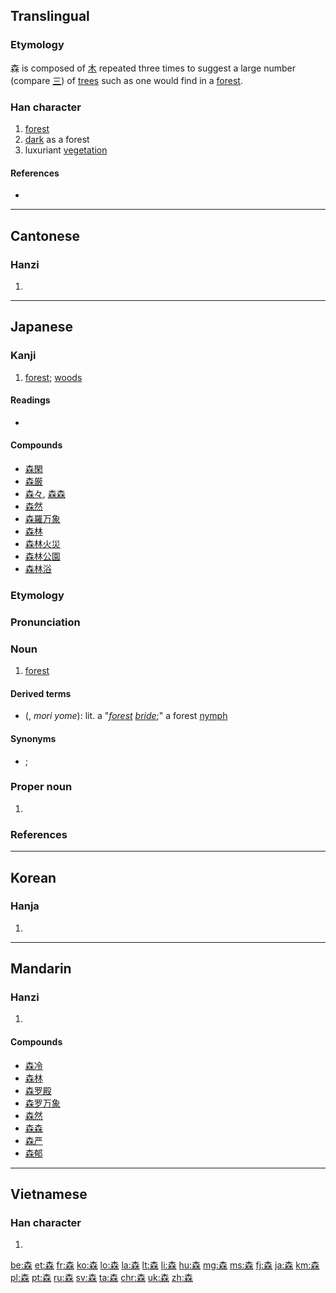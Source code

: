 ==Translingual==
{{stroke order}}

===Etymology===
森 is composed of [[木]] repeated three times to suggest a large number (compare [[三]]) of [[trees]] such as one would find in a [[forest]].

===Han character===
{{Han char|rn=75|rad=木|as=08|sn=12|four=4099<sub>4</sub>|canj=木木木 (DDD)|ids=⿱木林}}
# [[forest]]
# [[dark]] as a forest
# luxuriant [[vegetation]]

====References====
* {{Han ref|kx=0534.110|dkj=14974|dj=0922.080|hdz=21226.020|uh=68EE|ud=26862|bh=B4CB|bd=46283}}

----

==Cantonese==

===Hanzi===
{{yue-hanzi|jyut=sam1|y=sam1}}

# {{defn|lang=yue|sort=木08}}

----

==Japanese==

===Kanji===
{{ja-kanji|grade=1|rs=木08}}

# [[forest]]; [[woods]]

====Readings====
* {{ja-readings
|goon=[[しん]] (shin)
|kanon=[[しん]] (shin)
|kun=[[もり]] (mori)|nanori=[[しげ]] (shige), [[しげる]] (shigeru), [[もり]] (mori)}}

====Compounds====
* [[森閑]]
* [[森厳]]
* [[森々]], [[森森]]
* [[森然]]
* [[森羅万象]]
* [[森林]]
* [[森林火災]]
* [[森林公園]]
* [[森林浴]]

===Etymology===
{{ja-kanjitab|もり|yomi=k}}
{{rfe|lang=ja}}

===Pronunciation===
{{ja-pron|もり|acc=h|acc_ref=NHK|y=k}}

===Noun===
{{ja-noun|もり}}

# [[forest]] {{gloss|dense collection of trees}}

====Derived terms====
* {{l|ja|森嫁}} ({{l|ja|もりよめ}}, ''mori yome''): lit. a "''[[forest]] [[bride]]'';" a forest [[nymph]]

====Synonyms====
* {{l|ja|林}}; {{l|ja|杜}}

===Proper noun===
{{ja-pos|proper|もり}}

# {{surname|lang=ja|sort=もり}}
===References===
<references/>

----

==Korean==

===Hanja===
{{ko-hanja|hangeul=삼|eumhun=숲|rv=sam|mr=sam|y=sam}}

# {{defn|lang=ko|sort=木08}}

----

==Mandarin==

===Hanzi===
{{cmn-hanzi|pin=[[sēn]] ([[sen1]])|wg=sen<sup>1</sup>}}

# {{defn|lang=cmn|sort=木08}}

====Compounds====
* [[森冷]]
* [[森林]]
* [[森罗殿]]
* [[森罗万象]]
* [[森然]]
* [[森森]]
* [[森严]]
* [[森郁]]
----
==Vietnamese==

===Han character===
{{vi-hantu|[[sâm]], [[hồng]], [[dũng]]|rs=木08}}

# {{defn|lang=vi|sort=木08}}

[[be:森]]
[[et:森]]
[[fr:森]]
[[ko:森]]
[[lo:森]]
[[la:森]]
[[lt:森]]
[[li:森]]
[[hu:森]]
[[mg:森]]
[[ms:森]]
[[fj:森]]
[[ja:森]]
[[km:森]]
[[pl:森]]
[[pt:森]]
[[ru:森]]
[[sv:森]]
[[ta:森]]
[[chr:森]]
[[uk:森]]
[[zh:森]]
